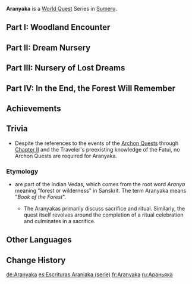 {{About|World Quest series|the gadget|Aranyaka (Gadget)}}
{{Chapter Infobox
|image    = Chapter Sumeru.png
|type     = World
|region   = Sumeru
|actType  = Part
|act1     = Woodland Encounter
|act2     = Dream Nursery
|act3     = Nursery of Lost Dreams
|act4     = In the End, the Forest Will Remember
|rep      = Sumeru
|repOrder = 479
}}
'''Aranyaka''' is a [[World Quest]] Series in [[Sumeru]].

==Part I: Woodland Encounter==
{{Transclude|Woodland Encounter|Summary|main=1|top=1}}

==Part II: Dream Nursery==
{{Transclude|Dream Nursery|Summary|main=1|top=1}}

==Part III: Nursery of Lost Dreams==
{{Transclude|Nursery of Lost Dreams|Summary|main=1|top=1}}

==Part IV: In the End, the Forest Will Remember==
{{Transclude|In the End, the Forest Will Remember|Summary|main=1|top=1}}

==Achievements==
{{Achievement Topic Table|quest=Aranyaka|requirements=1}}

==Trivia==
* Despite the references to the events of the [[Archon Quest]]s through [[Chapter II]] and the Traveler's preexisting knowledge of the Fatui, no Archon Quests are required for Aranyaka.

===Etymology===
* {{Lang|{{w|Aranyaka|''Aranyaka''}}|sa=आरण्यक}} are part of the Indian Vedas, which comes from the root word ''Aranya'' meaning "forest or wilderness" in Sanskrit. The term Aranyaka means "''Book of the Forest''".
** The Aranyakas primarily discuss sacrifice and ritual. Similarly, the quest itself revolves around the completion of a ritual celebration and culminates in a sacrifice.

==Other Languages==
{{Other Languages
|en      = Aranyaka
|zhs     = 森林书
|zhs_rm  = Sēnlín-shū
|zht     = 森林書
|zht_rm  = Sēnlín-shū
|zh_tl   = Forest Book
|ja      = 森林書
|ja_rm   = Shinrinsho{{Assumed}}
|ja_tl   = Forest Book
|ko      = 숲의 책
|ko_rm   = Sup-ui Chaek
|ko_tl   = Book of Forest
|es      = Escrituras Araniaka
|es_tl   = Aranyaka Writings
|fr      = Aranyaka
|ru      = Араньяка
|th      = ตำราอรัญญกา
|th_rm   = Tamra Aranyaka
|th_tl   = Book of Forest
|vi      = Aranyaka
|de      = Aranyaka
|id      = Aranyaka
|pt      = Aranyaka
|tr      = Aranyaka
|it      = Aranyaka
}}

==Change History==
{{Change History|3.0}}

[[de:Aranyaka]]
[[es:Escrituras Araniaka (serie)]]
[[fr:Aranyaka]]
[[ru:Араньяка]]